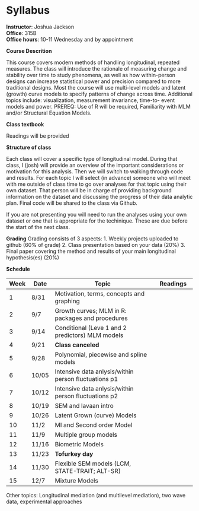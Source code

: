 # Syllabus


**Instructor**: Joshua Jackson  
**Office**: 315B  
**Office hours**: 10-11 Wednesday and by appointment  

**Course Descrition** 

This course covers modern methods of handling longitudinal, repeated measures. The class will introduce the rationale of measuring change and stability over time to study phenomena, as well as how within-person designs can increase statistical power and precision compared to more traditional designs. Most the course will use multi-level models and latent (growth) curve models to specify patterns of change across time. Additional topics include: visualization, measurement invariance, time-to- event models and power. PREREQ: Use of R will be required, Familiarity with MLM and/or Structural Equation Models.

**Class textbook** 

Readings will be provided

**Structure of class**

Each class will cover a specific type of longitudinal model. During that class, I (josh) will provide an overview of the important considerations or motivation for this analysis. Then we will switch to walking through code and results. For each topic I will select (in advance) someone who will meet with me outside of class time to go over analyses for that topic using their own dataset. That person will be in charge of providing background information on the dataset and discussing the progress of their data analytic plan. Final code will be shared to the class via Github. 

If you are not presenting you will need to run the analyses using your own dataset or one that is appropriate for the techinique. These are due before the start of the next class.  

**Grading** 
Grading consists of 3 aspects: 
1. Weekly projects uploaded to github (60% of grade)
2. Class presentation based on your data (20%)
3. Final paper covering the method and results of your main longitudinal hypothesis(es) (20%)

**Schedule**

| Week | Date  |  Topic                                                     | Readings             |
-------|-------|------------------------------------------------------------|----------------------|
| 1    | 8/31  | Motivation, terms, concepts and graphing                                 |                      |
| 2    | 9/7  | Growth curves; MLM in R: packages and procedures       |                      |
| 3    | 9/14   |  Conditional (Leve 1 and 2 predictors) MLM models     |                      |
| 4    | 9/21   |  **Class canceled**                   |        |
| 5    | 9/28  |  Polynomial, piecewise and spline models   |                      |
| 6    | 10/05  | Intensive data anlysis/within person fluctuations p1  |                      |
| 7    | 10/12  | Intensive data anlysis/within person fluctuations p2   |                      |
| 8    | 10/19   |   SEM and lavaan intro                             |         |
| 9    | 10/26  | Latent Grown (curve) Models                 |                      |
| 10   | 11/2  |   MI and Second order Model                     |                      |
| 11   | 11/9  |    Multiple group models              |                      |
| 12   | 11/16   |  Biometric Models                        |                      |
| 13   | 11/23  |  **Tofurkey day**            |                      |
| 14   | 11/30  |  Flexible SEM models (LCM, STATE-TRAIT; ALT-SR)                                     |                      |
| 15   | 12/7  |  Mixture Models   |                      |

Other topics: Longitudinal mediation (and multilevel mediation), two wave data, experimental approaches 
